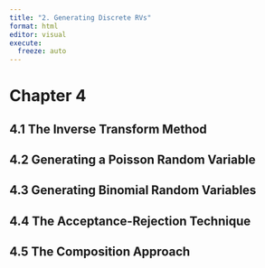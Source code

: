 ```yaml
---
title: "2. Generating Discrete RVs"
format: html
editor: visual
execute:
  freeze: auto
---
```


# Chapter 4

## 4.1 The Inverse Transform Method

## 4.2 Generating a Poisson Random Variable

## 4.3 Generating Binomial Random Variables

## 4.4 The Acceptance-Rejection Technique

## 4.5 The Composition Approach
